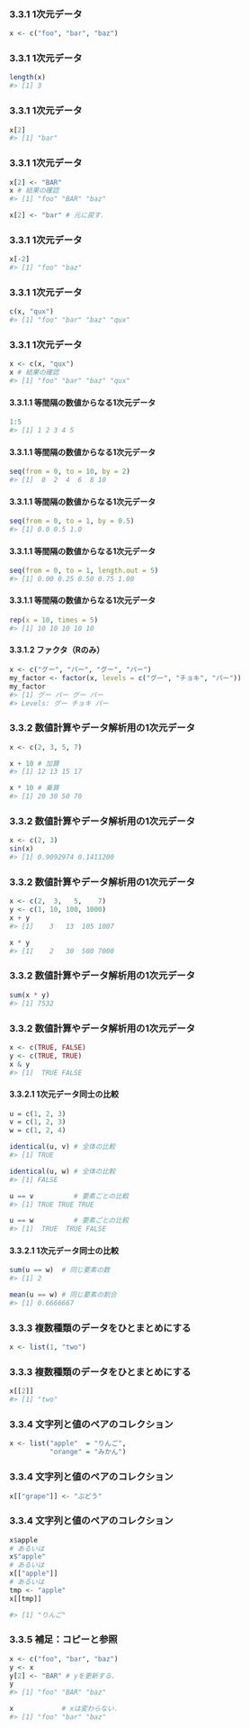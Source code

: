 ### 3.3.1 1次元データ

```r
x <- c("foo", "bar", "baz")
```

### 3.3.1 1次元データ

```r
length(x)
#> [1] 3
```

### 3.3.1 1次元データ

```r
x[2]
#> [1] "bar"
```

### 3.3.1 1次元データ

```r
x[2] <- "BAR"
x # 結果の確認
#> [1] "foo" "BAR" "baz"

x[2] <- "bar" # 元に戻す．
```

### 3.3.1 1次元データ

```r
x[-2]
#> [1] "foo" "baz"
```

### 3.3.1 1次元データ

```r
c(x, "qux")
#> [1] "foo" "bar" "baz" "qux"
```

### 3.3.1 1次元データ

```r
x <- c(x, "qux")
x # 結果の確認
#> [1] "foo" "bar" "baz" "qux"
```

#### 3.3.1.1 等間隔の数値からなる1次元データ

```r
1:5
#> [1] 1 2 3 4 5
```

#### 3.3.1.1 等間隔の数値からなる1次元データ

```r
seq(from = 0, to = 10, by = 2)
#> [1]  0  2  4  6  8 10
```

#### 3.3.1.1 等間隔の数値からなる1次元データ

```r
seq(from = 0, to = 1, by = 0.5)
#> [1] 0.0 0.5 1.0
```

#### 3.3.1.1 等間隔の数値からなる1次元データ

```r
seq(from = 0, to = 1, length.out = 5)
#> [1] 0.00 0.25 0.50 0.75 1.00
```

#### 3.3.1.1 等間隔の数値からなる1次元データ

```r
rep(x = 10, times = 5)
#> [1] 10 10 10 10 10
```

#### 3.3.1.2 ファクタ（Rのみ）

```r
x <- c("グー", "パー", "グー", "パー")
my_factor <- factor(x, levels = c("グー", "チョキ", "パー"))
my_factor
#> [1] グー パー グー パー
#> Levels: グー チョキ パー
```

### 3.3.2 数値計算やデータ解析用の1次元データ

```r
x <- c(2, 3, 5, 7)

x + 10 # 加算
#> [1] 12 13 15 17

x * 10 # 乗算
#> [1] 20 30 50 70
```

### 3.3.2 数値計算やデータ解析用の1次元データ

```r
x <- c(2, 3)
sin(x)
#> [1] 0.9092974 0.1411200
```

### 3.3.2 数値計算やデータ解析用の1次元データ

```r
x <- c(2,  3,   5,    7)
y <- c(1, 10, 100, 1000)
x + y
#> [1]    3   13  105 1007

x * y
#> [1]    2   30  500 7000
```

### 3.3.2 数値計算やデータ解析用の1次元データ

```r
sum(x * y)
#> [1] 7532
```

### 3.3.2 数値計算やデータ解析用の1次元データ

```r
x <- c(TRUE, FALSE)
y <- c(TRUE, TRUE)
x & y
#> [1]  TRUE FALSE
```

#### 3.3.2.1 1次元データ同士の比較

```r
u = c(1, 2, 3)
v = c(1, 2, 3)
w = c(1, 2, 4)

identical(u, v) # 全体の比較
#> [1] TRUE

identical(u, w) # 全体の比較
#> [1] FALSE

u == v          # 要素ごとの比較
#> [1] TRUE TRUE TRUE

u == w          # 要素ごとの比較
#> [1]  TRUE  TRUE FALSE
```

#### 3.3.2.1 1次元データ同士の比較

```r
sum(u == w)  # 同じ要素の数
#> [1] 2

mean(u == w) # 同じ要素の割合
#> [1] 0.6666667
```

### 3.3.3 複数種類のデータをひとまとめにする

```r
x <- list(1, "two")
```

### 3.3.3 複数種類のデータをひとまとめにする

```r
x[[2]]
#> [1] "two"
```

### 3.3.4 文字列と値のペアのコレクション

```r
x <- list("apple"  = "りんご",
          "orange" = "みかん")
```

### 3.3.4 文字列と値のペアのコレクション

```r
x[["grape"]] <- "ぶどう"
```

### 3.3.4 文字列と値のペアのコレクション

```r
x$apple
# あるいは
x$"apple"
# あるいは
x[["apple"]]
# あるいは
tmp <- "apple"
x[[tmp]]

#> [1] "りんご"
```

### 3.3.5 補足：コピーと参照

```r
x <- c("foo", "bar", "baz")
y <- x
y[2] <- "BAR" # yを更新する．
y
#> [1] "foo" "BAR" "baz"

x            # xは変わらない．
#> [1] "foo" "bar" "baz"
```

